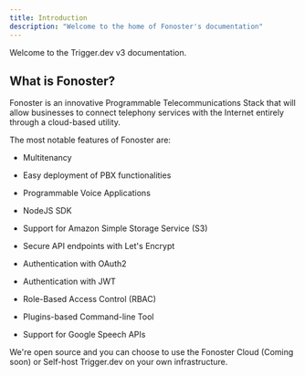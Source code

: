 ```yaml
---
title: Introduction
description: "Welcome to the home of Fonoster's documentation"
---
```


Welcome to the Trigger.dev v3 documentation.

## What is Fonoster?

Fonoster is an innovative Programmable Telecommunications Stack that will allow businesses to connect telephony services with the Internet entirely through a cloud-based utility.

The most notable features of Fonoster are:

* Multitenancy

* Easy deployment of PBX functionalities

* Programmable Voice Applications

* NodeJS SDK

* Support for Amazon Simple Storage Service (S3)

* Secure API endpoints with Let's Encrypt

* Authentication with OAuth2

* Authentication with JWT

* Role-Based Access Control (RBAC)

* Plugins-based Command-line Tool

* Support for Google Speech APIs

We're open source and you can choose to use the Fonoster Cloud (Coming soon) or Self-host Trigger.dev on your own infrastructure.


